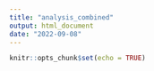 ```yaml
---
title: "analysis_combined"
output: html_document
date: "2022-09-08"
---
```


```r
knitr::opts_chunk$set(echo = TRUE)
```
